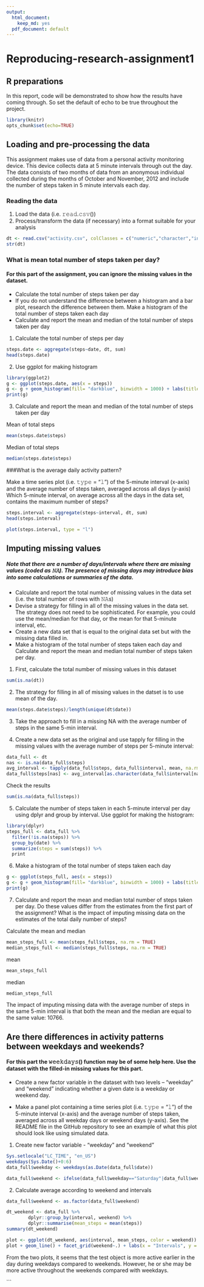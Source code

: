 ```yaml
---
output:
  html_document: 
    keep_md: yes
  pdf_document: default
---
```

Reproducing-research-assignment1
===========================================

## R preparations
 In this report, code will be demonstrated to show how the results have coming through. So set the default of echo to be true throughout the project.
```r
library(knitr)
opts_chunk$set(echo=TRUE)
```

## Loading and pre-processing the data
This assignment makes use of data from a personal activity monitoring device. This device collects data at 5 minute intervals through out the day. The data consists of two months of data from an anonymous individual collected during the months of October and November, 2012 and include the number of steps taken in 5 minute intervals each day.

### Reading the data
1. Load the data (i.e. 𝚛𝚎𝚊𝚍.𝚌𝚜𝚟())
2. Process/transform the data (if necessary) into a format suitable for your analysis

```r
dt <- read.csv("activity.csv", colClasses = c("numeric","character","integer"))
str(dt)
```

### What is mean total number of steps taken per day?

#### For this part of the assignment, you can ignore the missing values in the dataset.

- Calculate the total number of steps taken per day
- If you do not understand the difference between a histogram and a bar plot, research the difference between them. Make a histogram of the total number of steps taken each day
- Calculate and report the mean and median of the total number of steps taken per day

1. Calculate the total number of steps per day 
```R
steps.date <- aggregate(steps~date, dt, sum)
head(steps.date)
```
2. Use ggplot for making histogram
```r
library(ggplot2)
g <- ggplot(steps.date, aes(x = steps))
g <- g + geom_histogram(fill= "darkblue", binwidth = 1000) + labs(title = "Histogram of steps per day", x = "steps per day")
print(g)
```

3. Calculate and report the mean and median of the total number of steps taken per day

Mean of total steps 

```r
mean(steps.date$steps)
```

Median of total steps

```r
median(steps.date$steps)
```

###What is the average daily activity pattern?

Make a time series plot (i.e. 𝚝𝚢𝚙𝚎 = "𝚕") of the 5-minute interval (x-axis) and the average number of steps taken, averaged across all days (y-axis)
Which 5-minute interval, on average across all the days in the data set, contains the maximum number of steps?

```R
steps.interval <- aggregate(steps~interval, dt, sum)
head(steps.interval)

plot(steps.interval, type = "l")
```

## Imputing missing values

##### Note that there are a number of days/intervals where there are missing values (coded as 𝙽𝙰). The presence of missing days may introduce bias into some calculations or summaries of the data.

- Calculate and report the total number of missing values in the data set (i.e. the total number of rows with 𝙽𝙰s)
- Devise a strategy for filling in all of the missing values in the data set. The strategy does not need to be sophisticated. For example, you could use the mean/median for that day, or the mean for that 5-minute interval, etc. 
- Create a new data set that is equal to the original data set but with the missing data filled in. 
- Make a histogram of the total number of steps taken each day and Calculate and report the mean and median total number of steps taken per day. 

1. First, calculate the total number of missing values in this dataset

```r
sum(is.na(dt))
```

2. The strategy for filling in all of missing values in the datset is to use mean of the day.

```r
mean(steps.date$steps)/length(unique(dt$date))
```
3. Take the approach to fill in a missing NA with the average number of steps in the same 5-min interval.

4. Create a new data set as the original and use tapply for filling in the missing values with the average number of steps per 5-minute interval:

```r
data_full <- dt
nas <- is.na(data_full$steps)
avg_interval <- tapply(data_full$steps, data_full$interval, mean, na.rm=TRUE, simplify=TRUE)
data_full$steps[nas] <- avg_interval[as.character(data_full$interval[nas])]
```

Check the results
```r
sum(is.na(data_full$steps))
```

5. Calculate the number of steps taken in each 5-minute interval per day using dplyr and group by interval. Use ggplot for making the histogram:

```r
library(dplyr)
steps_full <- data_full %>%
  filter(!is.na(steps)) %>%
  group_by(date) %>%
  summarize(steps = sum(steps)) %>%
  print
```

6. Make a histogram of the total number of steps taken each day 

```r
g <- ggplot(steps_full, aes(x = steps))
g <- g + geom_histogram(fill= "darkblue", binwidth = 1000) + labs(title = "Histogram of steps per day", x = "steps per day")
print(g)
```

7. Calculate and report the mean and median total number of steps taken per day. Do these values differ from the estimates from the first part of the assignment? What is the impact of imputing missing data on the estimates of the total daily number of steps?

 
Calculate the mean and median
```r
mean_steps_full <- mean(steps_full$steps, na.rm = TRUE)
median_steps_full <- median(steps_full$steps, na.rm = TRUE)
```

mean
```r
mean_steps_full
```

median
```r
median_steps_full
```

The impact of imputing missing data with the average number of steps in the same 5-min interval is that both the mean and the median are equal to the same value: 10766.

## Are there differences in activity patterns between weekdays and weekends?
#### For this part the 𝚠𝚎𝚎𝚔𝚍𝚊𝚢𝚜() function may be of some help here. Use the dataset with the filled-in missing values for this part.

- Create a new factor variable in the dataset with two levels – “weekday” and “weekend” indicating whether a given date is a weekday or weekend day.

- Make a panel plot containing a time series plot (i.e. 𝚝𝚢𝚙𝚎 = "𝚕") of the 5-minute interval (x-axis) and the average number of steps taken, averaged across all weekday days or weekend days (y-axis). See the README file in the GitHub repository to see an example of what this plot should look like using simulated data.

1. Create new factor variable - "weekday" and "weekend"
```r
Sys.setlocale("LC_TIME", "en_US") 
weekdays(Sys.Date()+0:6)
data_full$weekday <- weekdays(as.Date(data_full$date))

data_full$weekend <- ifelse(data_full$weekday=="Saturday"|data_full$weekday=="Sunday",1,0)
```

2. Calculate average according to weekend and intervals
```r
data_full$weekend <- as.factor(data_full$weekend)

dt_weekend <- data_full %>%
        dplyr::group_by(interval, weekend) %>%
        dplyr::summarise(mean_steps = mean(steps))
summary(dt_weekend)
```

```r
plot <- ggplot(dt_weekend, aes(interval, mean_steps, color = weekend))
plot + geom_line() + facet_grid(weekend~.) + labs(x = "Intervals", y = "Average Steps", title = "Activity Patterns")
```

From the two plots, it seems that the test object is more active earlier in the day during weekdays compared to weekends. However, he or she may be more active throughout the weekends compared with weekdays. 


```
